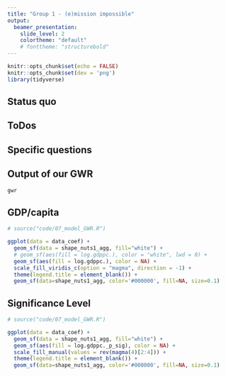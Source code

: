 ```yaml
---
title: "Group 1 - (e)mission impossible"
output:
  beamer_presentation:
    slide_level: 2
    colortheme: "default"
    # fonttheme: "structurebold"
---
```


```r
knitr::opts_chunk$set(echo = FALSE)
knitr::opts_chunk$set(dev = 'png')
library(tidyverse)
```

## Status quo

\begin{itemize}
    \item Data \checkmark
    \item Model OLS \checkmark
    \item Model GWR \checkmark (some puzzling results)
\end{itemize}

## ToDos

\begin{itemize}
    \item Robustness checks: spatial tests (Moran's I) - what W matrix, vary number of neighbours 
    -> very different to US (more homogeneous to EU), if we'd include Queen's structure we have within-country, 
    inverse distance we have across whole EU (bigger W matrix),  
    so we have distance (Toblers Law), but also country-level legislation, so try a few and not just
    so trying global Moran I across whole space? kinda makes little sense for GWR but well
    we can also try LISAs
    or increase bandwidth in W matrix
    try to mimic what the W matrix bandwidth tries to do (queen nothing to do with distance bands)
    so there is a reason why Videras is short on that
    \item Extension 1: variability over time? (maybe consider only specific region, data availability)
    we could try GWR panel estimation, we can but should not really include FEs, REs will be a pain
    so we could try a subsample (different samples entail different mechanisms) and try and check what's going on
    \item (Extension 2: add other greenhouse gases?)
    \item Preparation of slides for final presentation 
    in general: he knows we can code, but the main point is now that we present it to a scientific community
    -> presentation on scientific progress
    \item Paper $\rightarrow$ any specific requirements? (theory?, literature review?)
\end{itemize}

## Specific questions

\begin{enumerate}
  \item Is the selection of regions OK? (see plot on next slide)
  \item Median $GDP/cap$ coef negative and $(GDP/cap)^2$ positive? Have we reached the Kutznetz turning point already? (median turning point at $0.0001$€, OLS point at $28800$€ (median and mean gdppc below that) - driven by outliers?)
  interpretation: calculate individually for each of the n models and then take the median of that!!!
  \item Density positive vs Videras negative?
  \item Inference of coefficients in GWR model
  what people of ten do: check significance in global estimates and then make var selection based on that
  care: we have some outliers, we should check our residuals, we could either exclude it (brutal) or use the surrounding average value
  ideal solution: heterogeneous errors in the GWR
\end{enumerate}

## Output of our GWR

\tiny
```r
gwr
```

## GDP/capita

```r

# source("code/07_model_GWR.R")

ggplot(data = data_coef) +
  geom_sf(data = shape_nuts1_agg, fill="white") +
  # geom_sf(aes(fill = log.gdppc.), color = "white", lwd = 0) +
  geom_sf(aes(fill = log.gdppc.), color = NA) +
  scale_fill_viridis_c(option = "magma", direction = -1) +
  theme(legend.title = element_blank()) +
  geom_sf(data=shape_nuts1_agg, color='#000000', fill=NA, size=0.1)
```

## Significance Level

```r

# source("code/07_model_GWR.R")

ggplot(data = data_coef) +
  geom_sf(data = shape_nuts1_agg, fill="white") +
  geom_sf(aes(fill = log.gdppc._p_sig), color = NA) + 
  scale_fill_manual(values = rev(magma(4)[2:4])) +
  theme(legend.title = element_blank()) +
  geom_sf(data=shape_nuts1_agg, color='#000000', fill=NA, size=0.1)
```


